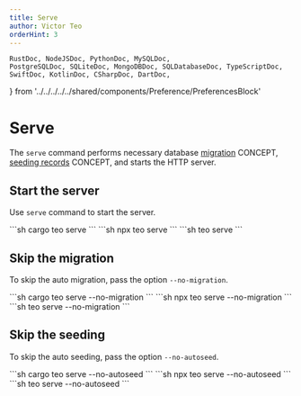 ```yaml
---
title: Serve
author: Victor Teo
orderHint: 3
---
```


    RustDoc, NodeJSDoc, PythonDoc, MySQLDoc,
    PostgreSQLDoc, SQLiteDoc, MongoDBDoc, SQLDatabaseDoc, TypeScriptDoc,
    SwiftDoc, KotlinDoc, CSharpDoc, DartDoc,
} from '../../../../../shared/components/Preference/PreferencesBlock'

# Serve

The `serve` command performs necessary database 
[migration](/concepts/components/teo-cli/migration)
<span className="concept">CONCEPT</span>, 
[seeding records](/concepts/components/teo-cli/seed)
<span className="concept">CONCEPT</span>, and starts the HTTP server.

## Start the server

Use `serve` command to start the server.

<RustDoc>
```sh
cargo teo serve
```
</RustDoc>
<NodeJSDoc>
```sh
npx teo serve
```
</NodeJSDoc>
<PythonDoc>
```sh
teo serve
```
</PythonDoc>

## Skip the migration

To skip the auto migration, pass the option `--no-migration`.

<RustDoc>
```sh
cargo teo serve --no-migration
```
</RustDoc>
<NodeJSDoc>
```sh
npx teo serve --no-migration
```
</NodeJSDoc>
<PythonDoc>
```sh
teo serve --no-migration
```
</PythonDoc>

## Skip the seeding

To skip the auto seeding, pass the option `--no-autoseed`.

<RustDoc>
```sh
cargo teo serve --no-autoseed
```
</RustDoc>
<NodeJSDoc>
```sh
npx teo serve --no-autoseed
```
</NodeJSDoc>
<PythonDoc>
```sh
teo serve --no-autoseed
```
</PythonDoc>

<PrevNext />